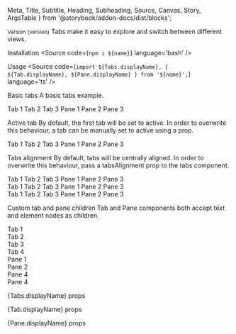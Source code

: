   Meta,
  Title,
  Subtitle,
  Heading,
  Subheading,
  Source,
  Canvas,
  Story,
  ArgsTable
} from '@storybook/addon-docs/dist/blocks';



<Meta title='Components/Tabs' />

<Title>Tabs</Title>
<Subtitle>
  <small>Version {version}</small>
</Subtitle>
<Subtitle>
  Tabs make it easy to explore and switch between different views.
</Subtitle>

<Heading>Installation</Heading>
<Source code={`npm i ${name}`} language='bash' />

<Heading>Usage</Heading>
<Source code={`import ${Tabs.displayName}, { ${Tab.displayName}, ${Pane.displayName} } from '${name}';`} language='ts' />

<Subheading>Basic tabs</Subheading>
<Subtitle>
  A basic tabs example.
</Subtitle>

<Canvas>
  <Story name='Basic tabs'>
    <div style={{ padding: '10px' }}>
      <Tabs>
        <Tab for="pane-1">Tab 1</Tab>
        <Tab for="pane-2">Tab 2</Tab>
        <Tab for="pane-3">Tab 3</Tab>
        <Pane id="pane-1">Pane 1</Pane>
        <Pane id="pane-2">Pane 2</Pane>
        <Pane id="pane-3">Pane 3</Pane>
      </Tabs>
    </div>
  </Story>
</Canvas>

<Subheading>Active tab</Subheading>
<Subtitle>
  By default, the first tab will be set to active. In order to overwrite
  this behaviour, a tab can be manually set to active using a prop.
</Subtitle>

<Canvas>
  <Story name='Active tab'>
    <div style={{ padding: '10px' }}>
      <Tabs>
        <Tab for="pane-1">Tab 1</Tab>
        <Tab for="pane-2" active>Tab 2</Tab>
        <Tab for="pane-3">Tab 3</Tab>
        <Pane id="pane-1">Pane 1</Pane>
        <Pane id="pane-2">Pane 2</Pane>
        <Pane id="pane-3">Pane 3</Pane>
      </Tabs>
    </div>
  </Story>
</Canvas>

<Subheading>Tabs alignment</Subheading>
<Subtitle>
  By default, tabs will be centrally aligned. In order to overwrite this
  behaviour, pass a tabsAlignment prop to the tabs component.
</Subtitle>

<Canvas>
  <Story name='Tabs alignment'>
    <div style={{ padding: '10px' }}>
      <Tabs tabsAlignment={Alignment.LEFT}>
        <Tab for="pane-1">Tab 1</Tab>
        <Tab for="pane-2" active>Tab 2</Tab>
        <Tab for="pane-3">Tab 3</Tab>
        <Pane id="pane-1">Pane 1</Pane>
        <Pane id="pane-2">Pane 2</Pane>
        <Pane id="pane-3">Pane 3</Pane>
      </Tabs>
    </div>
    <div style={{ padding: '10px', marginTop: '20px' }}>
      <Tabs tabsAlignment={Alignment.CENTRE}>
        <Tab for="pane-1">Tab 1</Tab>
        <Tab for="pane-2" active>Tab 2</Tab>
        <Tab for="pane-3">Tab 3</Tab>
        <Pane id="pane-1">Pane 1</Pane>
        <Pane id="pane-2">Pane 2</Pane>
        <Pane id="pane-3">Pane 3</Pane>
      </Tabs>
    </div>
    <div style={{ padding: '10px', marginTop: '20px' }}>
      <Tabs tabsAlignment={Alignment.RIGHT}>
        <Tab for="pane-1">Tab 1</Tab>
        <Tab for="pane-2" active>Tab 2</Tab>
        <Tab for="pane-3">Tab 3</Tab>
        <Pane id="pane-1">Pane 1</Pane>
        <Pane id="pane-2">Pane 2</Pane>
        <Pane id="pane-3">Pane 3</Pane>
      </Tabs>
    </div>
  </Story>
</Canvas>

<Subheading>Custom tab and pane children</Subheading>
<Subtitle>
  Tab and Pane components both accept text and element nodes as children.
</Subtitle>

<Canvas>
  <Story name='Custom tabs and panes'>
    <div style={{ padding: '10px' }}>
      <Tabs>
        <Tab for="pane-1">
          <div style={
            {
              padding: '8px 16px',
              fontWeight: 'bold',
              background: theme.colour(Colour.BLUE, 'B30')({})
            }
          }>
            Tab 1
          </div>
        </Tab>
        <Tab for="pane-2">
          <div style={
            {
              padding: '8px 16px',
              fontWeight: 'bold',
              background: theme.colour(Colour.BROWN, 'B30')({})
            }
          }>
            Tab 2
          </div>
        </Tab>
        <Tab for="pane-3"><div style={
            {
              padding: '8px 16px',
              fontWeight: 'bold',
              background: theme.colour(Colour.CYAN, 'C30')({})
            }
          }>
            Tab 3
          </div>
        </Tab>
        <Tab for="pane-4"><div style={
            {
              padding: '8px 16px',
              fontWeight: 'bold',
              background: theme.colour(Colour.VIOLET, 'V30')({})
            }
          }>
            Tab 4
          </div>
        </Tab>
        <Pane id="pane-1">
           <div style={
            {
              padding: '8px 16px',
              background: theme.colour(Colour.BLUE, 'B30')({})
            }
          }>
            Pane 1
          </div>
        </Pane>
        <Pane id="pane-2">
           <div style={
            {
              padding: '8px 16px',
              background: theme.colour(Colour.BROWN, 'B30')({})
            }
          }>
            Pane 2
          </div>
        </Pane>
        <Pane id="pane-3">
           <div style={
            {
              padding: '8px 16px',
              background: theme.colour(Colour.CYAN, 'C30')({})
            }
          }>
            Pane 4
          </div>
        </Pane>
        <Pane id="pane-4">
           <div style={
            {
              padding: '8px 16px',
              background: theme.colour(Colour.VIOLET, 'V30')({})
            }
          }>
            Pane 4
          </div>
        </Pane>
      </Tabs>
    </div>
  </Story>
</Canvas>

<Heading>{Tabs.displayName} props</Heading>
<ArgsTable of={Tabs} />

<Heading>{Tab.displayName} props</Heading>
<ArgsTable of={Tab} />

<Heading>{Pane.displayName} props</Heading>
<ArgsTable of={Pane} />
